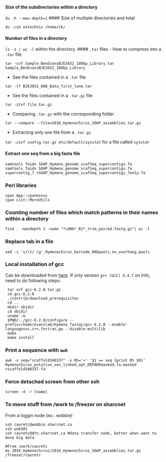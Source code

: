 #### Size of the subdirectories within a directory
`du -h --max-depth=1`
#### Size of multiple directories and total
```
du -csh ostechnix /home/sk/
```
#### Number of files in a directory
`ls -1 | wc -l` within the directory.
#### `.tar` files
- How to compress into a `.tar` file

`tar -cvf Sample_BenEvansBJE3652_180bp_Library.tar Sample_BenEvansBJE3652_180bp_Library`

- See the files contained in a `.tar` file

`tar -tf BJE3652_6KB_Data_first_lane.tar`

- See the files contained in a `.tar.gz` file

`tar -ztvf file.tar.gz`

- Comparing `.tar.gz` with the corresponding folder

`tar --compare --file=2016_Hymenochirus_SOAP_assemblies.tar.gz`

- Extracting only one file from a `.tar.gz`

`tar -zxvf config.tar.gz etc/default/sysstat` for a file called `sysstat`

#### Extract one seq from a big fasta file 
```
samtools faidx SOAP_Hymeno_genome_scafSeq_supercontigs.fa
samtools faidx SOAP_Hymeno_genome_scafSeq_supercontigs.fa supercontig_7 >SOAP_Hymeno_genome_scafSeq_supercontigs_7only.fa
```
### Perl libraries
```
cpan App::cpanminus
cpan List::MoreUtils
```
### Counting number of files which match patterns in their names within a directory
```
find . -maxdepth 1 -name "*L006*_R1*_trim_paired.fastq.gz"| wc -l
```
### Replace tab in a file
```
sed -i 's/\t/ /g' Hymenochirus_barcode_RADpools_no_overhang.pools
```
### Local installation of gcc
Can be downloaded from [here](ftp://ftp.gnu.org/gnu/gcc/gcc-6.2.0/). If only version `g++ (GCC) 4.4.7` on Info, need to do following steps:
```
 tar xzf gcc-6.2.0.tar.gz
 cd gcc-6.2.0
 ./contrib/download_prerequisites
 cd ..
 mkdir objdir
 cd objdir
 uname -m
 $PWD/../gcc-6.2.0/configure --prefix=/home/evanslab/Hymeno_fastqc/gcc-6.2.0 --enable-languages=c,c++,fortran,go --disable-multilib
 make
 make install
```
### Print a sequence with `awk`
```
awk -v seq="scaffold348337" -v RS='>' '$1 == seq {print RS $0}' Hymenochirus_putative_sex_linked_opt_REPARKmasked.fa.masked >scaffold348337.fa
```
### Force detached screen from other ssh
```
screen -d -r [name]
```
### To move stuff from /work to /freezer on sharcnet
From a loggin node (ex.: wobbie)
```
ssh cauretc@wobbie.sharcnet.ca
ssh wob101
ssh cauretc@dtn.sharcnet.ca #data transfer node, better when want to move big data

#From /work/cauretc
mv 2016_Hymenochirus/2016_Hymenochirus_SOAP_assemblies.tar.gz /freezer/cauretc
```
